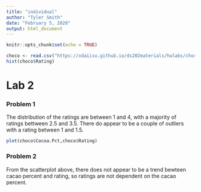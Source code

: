 ```yaml
---
title: "individual"
author: "Tyler Smith"
date: "February 5, 2020"
output: html_document
---
```


```r
knitr::opts_chunk$set(echo = TRUE)
```

```r
choco <- read.csv("https://xdaiisu.github.io/ds202materials/hwlabs/choco.csv")
hist(choco$Rating)
```
# Lab 2
### Problem 1
The distribution of the ratings are between 1 and 4, with a majority of ratings bettween 2.5 and 3.5. There do appear to be a couple of outliers with a rating between 1 and 1.5.


```r
plot(choco$Cocoa.Pct,choco$Rating)
```

### Problem 2
From the scatterplot above, there does not appear to be a trend bewteen cacao percent and rating, so ratings are not dependent on the cacao percent.
